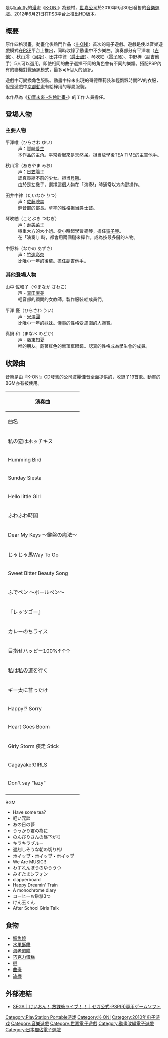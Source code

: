 {{unreferenced|time=2013-11-22T06:59:16+00:00}}
{{NoteTA
| G1=Games
}}
{{Infobox animanga/Headerofja
|title= K-ON!放學後LIVE-{!}--{!}-
|image= 
|size= 
|caption= 
|japanese= けいおん! 放課後ライブ!!
|english= 
|kana= けいおん! ほうかごライブ!!
|romaji= K-On! Ho-Kago Live!!
}}
{{Infobox animanga/Game
|Title= 
|Genre= [[音樂遊戲|音樂遊戲]]
|Plat= [[PlayStation_Portable|PlayStation Portable]]
|Dev=
|Pub= [[世嘉|世嘉]]
|Play= 1人<br />聯機時2 - 5人
|Date= 2010年9月30日
|Rating= [[CERO|CERO]] A
|Engine=
|etc=
}}
{{Infobox animanga/Game
|Title= K-ON!放學後LIVE！！HD版
|Genre= [[音樂遊戲|音樂遊戲]]
|Plat= [[PlayStation_3|PlayStation 3]]
|Dev=
|Pub= [[世嘉|世嘉]]
|Play= 1人<br />聯機時2 - 5人
|Date= 2012年6月21日
|Rating= CERO A
|Engine=
|etc=
}}
{{Infobox animanga/Footerofja}}

{{Vgname|K-ON!放學後LIVE!!|ja=けいおん! 放課後ライブ!!}}是以[[kakifly|kakifly]]的[[漫畫|漫畫]]《[[K-ON!|K-ON!]]》為題材，[[世嘉公司|世嘉公司]]於2010年9月30日發售的[[音樂遊戲|音樂遊戲]]。2012年6月21日在[[PS3|PS3]]平台上推出HD版本。

== 概要 ==
原作四格漫畫，動畫化後熱門作品〈[[K-ON!|K-ON!]]〉首次的電子遊戲。遊戲是使以音樂遊戲模式在[[PSP|PSP]]平台上推出，同時收錄了動畫中不少樂曲。演奏部分有平澤唯（[[吉他|吉他]]）、秋山澪（[[貝斯|貝斯]]）、田井中律（[[爵士鼓|爵士鼓]]）、琴吹紬（[[電子琴|電子琴]]）、中野梓（副吉他手）5人可以選用，即使相同的曲子選擇不同的角色會有不同的樂譜。搭配PSP內有的聯機對戰通訊模式，最多可5個人的通訊。

遊戲中可變換角色服裝。動畫中梓未出現的哥德蘿莉裝和輕飄飄時間PV的衣服，但是遊戲中[[京都動畫|京都動畫]]有給梓用的專屬服裝。

本作品為《[[初音未来_-歌姬计划-_(游戏)|初音未來 -名伶計畫-]]》的工作人員擔任。

== 登場人物 ==
{{main|K-ON!#登場人物}}

=== 主要人物 ===
; 平澤唯（ひらさわ ゆい）
: 声：[[豐崎愛生|豐崎愛生]]
: 本作品的主角。平常看起來是[[天然呆|天然呆]]。担当放學後TEA TIME的主吉他手。

; 秋山澪（あきやま みお）
: 声：[[日笠陽子|日笠陽子]]
: 認真畏縮不前的少女。担当[[貝斯|貝斯]]。
: 由於是左撇子，選擇這個人物在「演奏!」時通常以方向鍵操作。

; 田井中律（たいなか りつ）
: 声：[[佐藤聰美|佐藤聰美]]
: 輕音部的部長。草率的性格担当[[爵士鼓|爵士鼓]]。

; 琴吹紬（ことぶき つむぎ）
: 声：[[寿美菜子|寿美菜子]]
: 穩重大方的大小姐。從小時起學習鋼琴，擔任[[電子琴|電子琴]]。
: 在「演奏!」時，都會用兩個鍵來操作，成為按最多鍵的人物。
 
; 中野梓（なかの あずさ）
: 声：[[竹達彩奈|竹達彩奈]]
: 比唯小一年的後輩。擔任副吉他手。

=== 其他登場人物 ===
; 山中 佐和子（やまなか さわこ）
: 声 - [[真田麻美|真田麻美]]
: 輕音部的顧問的女教師。製作服裝給成員們。

; 平澤 憂（ひらさわ うい）
: 声 - [[米澤圓|米澤圓]]
: 比唯小一年的妹妹。懂事的性格受周圍的人讚賞。 

; 真鍋 和（まなべ のどか） 
: 声 - [[藤東知夏|藤東知夏]] 
: 唯的朋友。戴著紅色的無頂框眼鏡。認真的性格成為學生會的成員。

== 收錄曲 ==
音樂是由『K-ON!』CD發售的公司[[波麗佳音|波麗佳音]]全面提供的，收錄了19首歌。動畫的BGM亦有被使用。

{|class="wikitable"
!colspan="4"|演奏曲
|-
!曲名
!作詞
!作曲
!聲音計劃
|-
|私の恋はホッチキス
|[[稻葉エミ|稻葉エミ]]
|[[藤末樹|藤末樹]]
|[[百石元|百石元]]
|-
|Humming Bird
|[[大森祥子|大森祥子]]
|[[岡ナオキ|岡ナオキ]]
|[[小森茂生|小森茂生]]
|-
|Sunday Siesta
|大森祥子
|百石元
|百石元
|-
|Hello little Girl
|大森祥子
|[[芹澤和則|芹澤和則]]
|小森茂生
|-
|ふわふわ時間
|[[秋山澪|秋山澪]]
|[[前澤寬之|前澤寬之]]
|前澤寬之
|-
|Dear My Keys 〜鍵盤の魔法〜
|大森祥子
|小森茂生
|小森茂生
|-
|じゃじゃ馬Way To Go
|大森祥子
|[[Tom-H@ck|Tom-H@ck]]
|Tom-H@ck
|-
|Sweet Bitter Beauty Song
|大森祥子
|田村信二
|小森茂生
|-
|ふでペン 〜ボールペン〜
|稻葉エミ
|[[川口進|川口進]]
|川口進
|-
|『レッツゴー』
|[[KATANA|KATANA]]
|Tom-H@ck
|Tom-H@ck
|-
|カレーのちライス
|稻葉エミ
|前澤寬之
|前澤寬之
|-
|目指せハッピー100%↑↑↑
|大森祥子
|百石元
|百石元
|-
|私は私の道を行く
|大森祥子
|Tom-H@ck
|Tom-H@ck
|-
|ギー太に首ったけ
|大森祥子
|Tom-H@ck
|Tom-H@ck
|-
|Happy!? Sorry!!
|大森祥子
|田村信二
|小森茂生
|-
|Heart Goes Boom
|大森祥子
|前澤寬之
|前澤寬之
|-
|Girly Storm 疾走 Stick
|大森祥子
|Tom-H@ck
|Tom-H@ck
|-
|Cagayake!GIRLS
|大森祥子
|Tom-H@ck
|Tom-H@ck
|-
|Don't say "lazy"
|大森祥子
|前澤寬之
|小森茂生
|-
|}

; BGM
* Have some tea?
* 軽い冗談
* あの日の夢
* うっかり君の為に
* のんびりさんの昼下がり
* キラキラブルー
* 遅刻しそうな朝の切り札!
* ホイップ・ホイップ・ホイップ
* We Are MUSIC!!
* わすれんぼうのゆううつ
* みずたまシフォン
* clapperboard
* Happy Dreamin' Train
* A monochrome diary
* コーヒーお砂糖3つ
* けん玉くん
* After School Girls Talk

== 食物 ==
* [[鯛魚燒|鯛魚燒]]
* [[水果酥餅|水果酥餅]]
* [[海老煎餅|海老煎餅]]
* [[巧克力蛋糕|巧克力蛋糕]]
* [[撻|撻]]
* [[曲奇|曲奇]]
* [[冰棒|冰棒]]

== 外部連結 ==
* {{ja}}[http://k-on.sega.jp/  SEGA｜けいおん！ 放課後ライブ！！｜セガ公式-PSP(R)専用ゲームソフト] {{Wayback|url=http://k-on.sega.jp/ |date=20160802120639 }}
{{K-ON！輕音部}}

[[Category:PlayStation_Portable游戏|Category:PlayStation Portable游戏]]
[[Category:K-ON!|Category:K-ON!]]
[[Category:2010年电子游戏|Category:2010年电子游戏]]
[[Category:音樂遊戲|Category:音樂遊戲]]
[[Category:世嘉電子遊戲|Category:世嘉電子遊戲]]
[[Category:動畫改編電子遊戲|Category:動畫改編電子遊戲]]
[[Category:日本獨佔電子遊戲|Category:日本獨佔電子遊戲]]